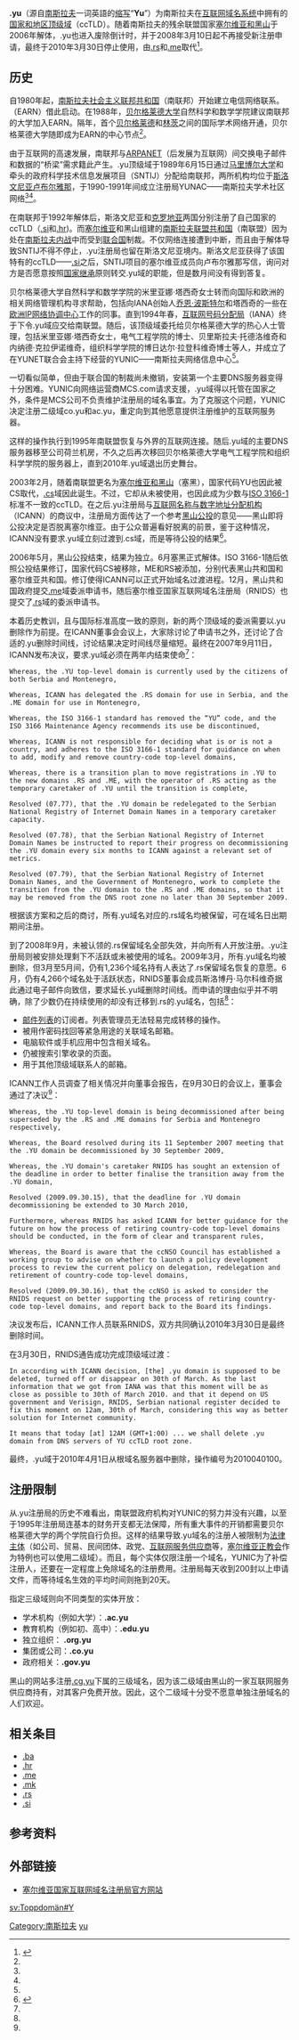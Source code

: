 {{Infobox Top level domain
|name=.yu
|image=
|introduced={{start date|1989|06|15}}
|removed={{end date|2010|03|30}}
|type=[[国家和地区顶级域|国家和地区顶级域]]<ref name=IANA>{{cite web|url=http://www.iana.org/domains/root/db/yu.html|archiveurl=https://web.archive.org/web/20100405133013/http://www.iana.org/domains/root/db/yu.html|archivedate=2010-04-05|deadurl=yes|publisher=[[IANA|IANA]]|work=根域数据库|title=Delegation Record for .YU|accessdate=2017-11-13|date=2009-10-21|language=en}}</ref>
|status=已删除
|registry=[[塞尔维亚国家互联网域名注册局|塞尔维亚国家互联网域名注册局]]（自运营）
|sponsor=塞尔维亚国家互联网域名注册局
|registereddomains=38,772
|dateregistereddomains={{start date|2009|6|30}}
|refregistereddomains=<ref name="rnids report">{{cite web|url=https://www.rnids.rs/registar_dokumenata/2009_06_30-rnids-report-yu_transition.pdf|title=Report on the Transition from .yu to .rs|publisher=[[塞尔维亚国家互联网域名注册局|塞尔维亚国家互联网域名注册局]]|accessdate=2017-11-13|language=en|archive-date=2017-11-13|archive-url=https://web.archive.org/web/20171113113420/https://www.rnids.rs/registar_dokumenata/2009_06_30-rnids-report-yu_transition.pdf|dead-url=no}}</ref>
|intendeduse=与{{flag|南斯拉夫}}有关的[[法律主体|法律主体]]
|restrictions=
|structure=指定二级域下可注册三级域
|document=[https://web.archive.org/web/20080302183258/http://www.nic.yu/pravilnik-e.html 政策声明]
|disputepolicy=
|website=[https://web.archive.org/web/20100315071437/http://www.nic.yu/ nic.yu]
}}

'''.yu'''（源自[[南斯拉夫|南斯拉夫]]一词英語{{lang|en|'''Yu'''goslavia}}的[[缩写|缩写]]“'''Yu'''”）为南斯拉夫在[[互联网|互联网]][[域名系统|域名系统]]中拥有的[[国家和地区顶级域|国家和地区顶级域]]（ccTLD）。随着南斯拉夫的残余联盟国家[[塞尔维亚和黑山|塞尔维亚和黑山]]于2006年解体，.yu也进入废除倒计时，并于2008年3月10日起不再接受新注册申请，最终于2010年3月30日停止使用，由[[.rs|.rs]]和[[.me|.me]]取代<ref name="rnids history">{{cite web|url=https://www.rnids.rs/о-нама/историја-националних-домена-и-рнидс-а|title=Историја националних домена и РНИДС-а|work=О нама|accessdate=2017-11-12|language=sr|archive-date=2019-04-16|archive-url=https://web.archive.org/web/20190416163517/https://www.rnids.rs/%D0%BE-%D0%BD%D0%B0%D0%BC%D0%B0/%D0%B8%D1%81%D1%82%D0%BE%D1%80%D0%B8%D1%98%D0%B0-%D0%BD%D0%B0%D1%86%D0%B8%D0%BE%D0%BD%D0%B0%D0%BB%D0%BD%D0%B8%D1%85-%D0%B4%D0%BE%D0%BC%D0%B5%D0%BD%D0%B0-%D0%B8-%D1%80%D0%BD%D0%B8%D0%B4%D1%81-%D0%B0|dead-url=no}}</ref>。

== 历史 ==
自1980年起，[[南斯拉夫社会主义联邦共和国|南斯拉夫社会主义联邦共和国]]（南联邦）开始建立电信网络联系。{{le|欧洲学术与研究网络|The European Academic Research Network}}（EARN）借此启动。在1988年，[[贝尔格莱德大学|贝尔格莱德大学]]自然科学和数学学院建议南联邦的大学加入EARN。隔年，首个[[贝尔格莱德|贝尔格莱德]]和[[林茨|林茨]]之间的国际学术网络开通，贝尔格莱德大学随即成为EARN的中心节点<ref name="rnids history"/>。

由于互联网的高速发展，南联邦与[[ARPANET|ARPANET]]（后发展为互联网）间交换电子邮件和数据的“桥梁”需求籍此产生。.yu顶级域于1989年6月15日通过[[马里博尔大学|马里博尔大学]]和{{le|约瑟夫·斯特凡研究所|Jožef Stefan Institute}}牵头的政府科学技术信息发展项目（SNTIJ）分配给南联邦，两所机构均位于[[斯洛文尼亚|斯洛文尼亚]][[卢布尔雅那|卢布尔雅那]]，于1990-1991年间成立注册局YUNAC——南斯拉夫学术社区网络<ref name="rnids history"/><ref name="rnids report"/>。

在南联邦于1992年解体后，斯洛文尼亚和[[克罗地亚|克罗地亚]]两国分别注册了自己国家的ccTLD（[[.si|.si]]和[[.hr|.hr]])。而[[塞尔维亚|塞尔维亚]]和黑山组建的[[南斯拉夫联盟共和国|南斯拉夫联盟共和国]]（南联盟）因为处在[[南斯拉夫内战|南斯拉夫内战]]中而受到[[联合国|联合国]]制裁。不仅网络连接遭到中断，而且由于解体导致SNTIJ不得不停止，.yu注册局也留在斯洛文尼亚境内。斯洛文尼亚获得了该国特有的ccTLD——[[.si|.si]]之后，SNTIJ项目的塞尔维亚成员向卢布尔雅那写信，询问对方是否愿意按照[[国家继承|国家继承]]原则转交.yu域的职能，但是数月间没有得到答复。

贝尔格莱德大学自然科学和数学学院的米里亚娜·塔西奇女士转而向国际和欧洲的相关网络管理机构寻求帮助，包括向IANA创始人[[乔恩·波斯特尔|乔恩·波斯特尔]]和塔西奇的一些在[[欧洲IP网络协调中心|欧洲IP网络协调中心]]工作的同事。直到1994年春，[[互联网号码分配局|互联网号码分配局]]（IANA）终于下令.yu域应交给南联盟。随后，该顶级域委托给贝尔格莱德大学的热心人士管理，包括米里亚娜·塔西奇女士，电气工程学院的{{link-sr|乔尔杰·保诺维奇|Ђорђе_Пауновић}}博士、贝里斯拉夫·托德洛维奇和内纳德·克拉伊诺维奇，组织科学学院的博日达尔·拉登科维奇博士等人，并成立了在YUNET联合会主持下经营的YUNIC——南斯拉夫网络信息中心<ref name="rnids history"/>。

一切看似简单，但由于联合国的制裁尚未撤销，安装第一个主要DNS服务器变得十分困难。YUNIC向网络运营商MCS.com请求支援，.yu域得以托管在国家之外，条件是MCS公司不负责维护注册局的域名事宜。为了克服这个问题，YUNIC决定注册二级域co.yu和ac.yu，重定向到其他愿意提供注册维护的互联网服务器。

这样的操作执行到1995年南联盟恢复与外界的互联网连接。随后.yu域的主要DNS服务器移至{{le|EUnet}}公司荷兰机房，不久之后再次移回贝尔格莱德大学电气工程学院和组织科学学院的服务器上，直到2010年.yu域退出历史舞台。

2003年2月，随着南联盟更名为[[塞尔维亚和黑山|塞尔维亚和黑山]]（塞黑），国家代码YU也因此被CS取代，[[.cs|.cs]]域因此诞生。不过，它却从未被使用，也因此成为少数与[[ISO_3166-1|ISO 3166-1]] 标准不一致的ccTLD。在之后.yu注册局与[[互联网名称与数字地址分配机构|互联网名称与数字地址分配机构]]（ICANN）的商议中，注册局方面传达了一个参考[[2006年黑山独立公投|黑山公投]]的意见——黑山即将公投决定是否脱离塞尔维亚。由于公众普遍看好脱离的前景，鉴于这种情况，ICANN没有要求.yu域立刻过渡到.cs域，而是等待公投的结果<ref name="iana report">{{cite web|url=https://www.iana.org/reports/2010/yu-report-01apr2010.html|publisher=IANA|title=Removal of the .YU domain formerly representing Yugoslavia|accessdate=2017-11-13|date=2010-04-01|language=en|archive-date=2016-06-04|archive-url=https://web.archive.org/web/20160604125700/http://www.iana.org/reports/2010/yu-report-01apr2010.html|dead-url=no}}</ref>。

2006年5月，黑山公投结束，结果为独立。6月塞黑正式解体。ISO 3166-1随后依照公投结果修订，国家代码CS被移除，ME和RS被添加，分别代表黑山共和国和塞尔维亚共和国。修订使得ICANN可以正式开始域名过渡进程。12月，黑山共和国政府提交[[.me|.me]]域委派申请书，随后塞尔维亚国家互联网域名注册局（RNIDS）也提交了[[.rs|.rs]]域的委派申请书。

本着历史教训，且与国际标准高度一致的原则，新的两个顶级域的委派需要以.yu删除作为前提。在ICANN董事会会议上，大家除讨论了申请书之外，还讨论了合适的.yu删除时间线，讨论结果决定时间线尽量缩短。最终在2007年9月11日，ICANN发布决议，要求.yu域必须在两年内结束使命<ref name="iana report"/>：

<pre>
Whereas, the .YU top-level domain is currently used by the citizens of both Serbia and Montenegro,

Whereas, ICANN has delegated the .RS domain for use in Serbia, and the .ME domain for use in Montenegro,

Whereas, the ISO 3166-1 standard has removed the “YU” code, and the ISO 3166 Maintenance Agency recommends its use be discontinued,

Whereas, ICANN is not responsible for deciding what is or is not a country, and adheres to the ISO 3166-1 standard for guidance on when to add, modify and remove country-code top-level domains,

Whereas, there is a transition plan to move registrations in .YU to the new domains .RS and .ME, with the operator of .RS acting as the temporary caretaker of .YU until the transition is complete,

Resolved (07.77), that the .YU domain be redelegated to the Serbian National Registry of Internet Domain Names in a temporary caretaker capacity.

Resolved (07.78), that the Serbian National Registry of Internet Domain Names be instructed to report their progress on decommissioning the .YU domain every six months to ICANN against a relevant set of metrics.

Resolved (07.79), that the Serbian National Registry of Internet Domain Names, and the Government of Montenegro, work to complete the transition from the .YU domain to the .RS and .ME domains, so that it may be removed from the DNS root zone no later than 30 September 2009.
</pre>

根据该方案和之后的商讨，所有.yu域名对应的.rs域名均被保留，可在域名日出期期间注册。

到了2008年9月，未被认领的.rs保留域名全部失效，并向所有人开放注册。.yu注册局则被安排处理剩下不活跃或未被使用的域名。2009年3月，所有.yu域名均被删除，但3月至5月间，仍有1,236个域名持有人表达了.rs保留域名恢复的意愿。6月，仍有4,266个域名处于活跃状态，RNIDS董事会成员斯洛博丹·马尔科维奇据此通过电子邮件向{{le|罗德·贝克斯特朗|Rod_Beckstrom}}致信，要求延长.yu域删除时间线。而申请的理由似乎并不明确，除了少数仍在持续使用的却没有迁移到.rs的.yu域名，包括<ref name="iana report"/>：

* [[邮件列表|邮件列表]]的订阅者。列表管理员无法轻易完成转移的操作。
* 被用作密码找回等紧急用途的关联域名邮箱。
* 电脑软件或手机应用中包含相关域名。
* 仍被搜索引擎收录的页面。
* 用于其他顶级域联系人的邮箱。

ICANN工作人员调查了相关情况并向董事会报告，在9月30日的会议上，董事会通过了决议<ref name="iana report"/>：
<pre>
Whereas, the .YU top‐level domain is being decommissioned after being superseded by the .RS and .ME domains for Serbia and Montenegro respectively,

Whereas, the Board resolved during its 11 September 2007 meeting that the .YU domain be decommissioned by 30 September 2009,

Whereas, the .YU domain's caretaker RNIDS has sought an extension of the deadline in order to better finalise the transition away from the .YU domain,

Resolved (2009.09.30.15), that the deadline for .YU domain decommissioning be extended to 30 March 2010,

Furthermore, whereas RNIDS has asked ICANN for better guidance for the future on how the process of retiring country-code top-level domains should be conducted, in the form of clear and transparent rules,

Whereas, the Board is aware that the ccNSO Council has established a working group to advise on whether to launch a policy development process to review the current policy on delegation, redelegation and retirement of country-code top-level domains,

Resolved (2009.09.30.16), that the ccNSO is asked to consider the RNIDS request on better supporting the process of retiring country-code top-level domains, and report back to the Board its findings.
</pre>

决议发布后，ICANN工作人员联系RNIDS，双方共同确认2010年3月30日是最终删除时间。

在3月30日，RNIDS通告成功完成顶级域过渡：

<pre>
In according with ICANN decision, [the] .yu domain is supposed to be deleted, turned off or disappear on 30th of March. As the last information that we got from IANA was that this moment will be as close as possible to 30th of March 2010. and that it depend on US government and Verisign, RNIDS, Serbian national register decided to fix this moment on 12am, 30th of March, considering this way as better solution for Internet community.

It means that today [at] 12AM (GMT+1:00) ... we shall delete .yu domain from DNS servers of YU ccTLD root zone.
</pre>

最终，.yu域于2010年4月1日从根域名服务器中删除，操作编号为2010040100。

== 注册限制 ==
从.yu注册局的历史不难看出，南联盟政府机构对YUNIC的努力并没有兴趣，以至于1995年注册局连基本的财务开支都无法保障，所有重大事件的开销都需要贝尔格莱德大学的两个学院自行负担。这样的结果导致.yu域名的注册人被限制为[[法律主体|法律主体]]（如公司、贸易、民间团体、政党、[[互联网服务供应商|互联网服务供应商]]等，[[塞尔维亚正教会|塞尔维亚正教会]]作为特例也可以使用二级域）。而且，每个实体仅限注册一个域名，YUNIC为了补偿注册人，还要在一定程度上免除域名的注册费用。注册局每天收到200封以上申请文件，而等待域名生效的平均时间则拖到20天。

指定三级域则向不同类型的实体开放：

* 学术机构（例如大学）：'''.ac.yu'''
* 教育机构（例如初、高中）：'''.edu.yu'''
* 独立组织： '''.org.yu'''
* 集团或公司：'''.co.yu'''
* 政府相关：'''.gov.yu'''

黑山的网站多注册[[.cg.yu|.cg.yu]]下属的三级域名，因为该二级域由黑山的一家互联网服务供应商持有，对其客户免费开放。因此，这个二级域十分受不愿意单独注册域名的人们欢迎。

== 相关条目 ==
* [[.ba|.ba]]
* [[.hr|.hr]]
* [[.me|.me]]
* [[.mk|.mk]]
* [[.rs|.rs]]
* [[.si|.si]]

== 参考资料 ==
{{reflist}}

== 外部链接 ==
* [https://www.rnids.rs 塞尔维亚国家互联网域名注册局官方网站]{{Wayback|url=https://www.rnids.rs/ |date=20171113222552 }}{{Sr icon}}

{{CcTLD}}

[[Category:南斯拉夫|Category:南斯拉夫]]
[[Category:國家及地區頂級域|yu]]

[[sv:Toppdomän#Y|sv:Toppdomän#Y]]